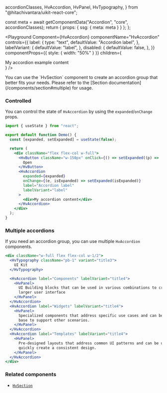   accordionClasses,
  HvAccordion,
  HvPanel,
  HvTypography,
} from "@hitachivantara/uikit-react-core";


  const meta = await getComponentData("Accordion", "core", accordionClasses);
  return { props: { ssg: { meta: meta } } };
};

<Description />

<Page>

<Playground
  Component={HvAccordion}
  componentName="HvAccordion"
  controls={{
    label: {
      type: "text",
      defaultValue: "Accordion label",
    },
    labelVariant: {
      defaultValue: "label",
    },
    disabled: {
      defaultValue: false,
    },
  }}
  componentProps={{ style: { width: "50%" } }}
  children={<div>My accordion example content</div>}
/>

<Callout type="info">
  You can use the `HvSection` component to create an accordion group that better
  fits your needs. Please refer to the [Section
  documentation](/components/section#multiple) for usage.
</Callout>

### Controlled

You can control the state of `HvAccordion` by using the `expanded`/`onChange` props.

```jsx live
import { useState } from "react";

export default function Demo() {
  const [expanded, setExpanded] = useState(false);

  return (
    <div className="flex flex-col w-full">
      <HvButton className="w-150px" onClick={() => setExpanded((p) => !p)}>
        Open
      </HvButton>
      <HvAccordion
        expanded={expanded}
        onChange={(e, isExpanded) => setExpanded(isExpanded)}
        label="Accordion label"
        labelVariant="label"
      >
        <div>My accordion content</div>
      </HvAccordion>
    </div>
  );
}
```

### Multiple accordions

If you need an accordion group, you can use multiple `HvAccordion` components.

```jsx live
<div className="w-full flex flex-col w-1/2">
  <HvTypography className="pb-1" variant="title3">
    UI Kit
  </HvTypography>

  <HvAccordion label="Components" labelVariant="title4">
    <HvPanel>
      UI Building blocks that can be used in various combinations to create a
      larger user interface
    </HvPanel>
  </HvAccordion>
  <HvAccordion label="Widgets" labelVariant="title4">
    <HvPanel>
      Specialized components that address specific use cases and can be used as
      base to support other scenarios.
    </HvPanel>
  </HvAccordion>
  <HvAccordion label="Templates" labelVariant="title4">
    <HvPanel>
      Pre-designed layouts that address common UI patterns and can be used to
      quickly create a consistent design.
    </HvPanel>
  </HvAccordion>
</div>
```

### Related components

- [`HvSection`](/components/section)

</Page>
